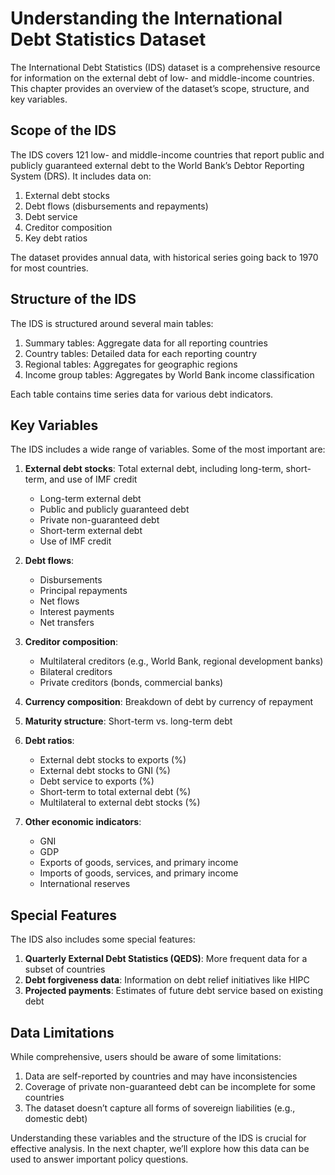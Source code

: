 # Understanding the International Debt Statistics Dataset

The International Debt Statistics (IDS) dataset is a comprehensive resource for information on the external debt of low- and middle-income countries. This chapter provides an overview of the dataset's scope, structure, and key variables.

## Scope of the IDS

The IDS covers 121 low- and middle-income countries that report public and publicly guaranteed external debt to the World Bank's Debtor Reporting System (DRS). It includes data on:

1.  External debt stocks
2.  Debt flows (disbursements and repayments)
3.  Debt service
4.  Creditor composition
5.  Key debt ratios

The dataset provides annual data, with historical series going back to 1970 for most countries.

## Structure of the IDS

The IDS is structured around several main tables:

1.  Summary tables: Aggregate data for all reporting countries
2.  Country tables: Detailed data for each reporting country
3.  Regional tables: Aggregates for geographic regions
4.  Income group tables: Aggregates by World Bank income classification

Each table contains time series data for various debt indicators.

## Key Variables

The IDS includes a wide range of variables. Some of the most important are:

1.  **External debt stocks**: Total external debt, including long-term, short-term, and use of IMF credit

    -   Long-term external debt
    -   Public and publicly guaranteed debt
    -   Private non-guaranteed debt
    -   Short-term external debt
    -   Use of IMF credit

2.  **Debt flows**:

    -   Disbursements
    -   Principal repayments
    -   Net flows
    -   Interest payments
    -   Net transfers

3.  **Creditor composition**:

    -   Multilateral creditors (e.g., World Bank, regional development banks)
    -   Bilateral creditors
    -   Private creditors (bonds, commercial banks)

4.  **Currency composition**: Breakdown of debt by currency of repayment

5.  **Maturity structure**: Short-term vs. long-term debt

6.  **Debt ratios**:

    -   External debt stocks to exports (%)
    -   External debt stocks to GNI (%)
    -   Debt service to exports (%)
    -   Short-term to total external debt (%)
    -   Multilateral to external debt stocks (%)

7.  **Other economic indicators**:

    -   GNI
    -   GDP
    -   Exports of goods, services, and primary income
    -   Imports of goods, services, and primary income
    -   International reserves

## Special Features

The IDS also includes some special features:

1.  **Quarterly External Debt Statistics (QEDS)**: More frequent data for a subset of countries
2.  **Debt forgiveness data**: Information on debt relief initiatives like HIPC
3.  **Projected payments**: Estimates of future debt service based on existing debt

## Data Limitations

While comprehensive, users should be aware of some limitations:

1.  Data are self-reported by countries and may have inconsistencies
2.  Coverage of private non-guaranteed debt can be incomplete for some countries
3.  The dataset doesn't capture all forms of sovereign liabilities (e.g., domestic debt)

Understanding these variables and the structure of the IDS is crucial for effective analysis. In the next chapter, we'll explore how this data can be used to answer important policy questions.
